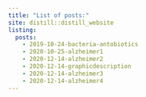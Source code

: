 ```yaml
---
title: "List of posts:"
site: distill::distill_website
listing: 
  posts:
    - 2019-10-24-bacteria-antobiotics
    - 2020-10-25-alzheimer1
    - 2020-12-14-alzheimer2
    - 2020-12-14-graphicdescription
    - 2020-12-14-alzheimer3
    - 2020-12-14-alzheimer4
---
```



